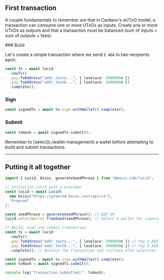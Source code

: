 
## First transaction

A couple fundamentals to remember are that in Cardano's eUTxO model, a transaction can consume one or more UTxOs as inputs. Create one or more UTxOs as outputs and that a transaction must be balanced (sum of inputs = sum of outputs + fees).

<Steps>
### Build

Let's create a simple transaction where we send `5 ADA` to two recipients each:

```typescript
const tx = await lucid
  .newTx()
  .pay.ToAddress("addr_testa...", { lovelace: 5000000n })
  .pay.ToAddress("addr_testb...", { lovelace: 5000000n })
  .complete();
```

### Sign

```typescript
const signedTx = await tx.sign.withWallet().complete();
```

### Submit

```typescript
const txHash = await signedTx.submit();
```

</Steps>

<Callout type="warning">
  Remember to [select](./wallet-management) a wallet before attempting to build and submit
  transactions.
</Callout>

---

## Putting it all together

```typescript
import { Lucid, Koios, generateSeedPhrase } from "@mavis-sdk/lucid";

// Initialize Lucid with a provider
const lucid = await Lucid(
  new Koios("https://preprod.koios.rest/api/v1"),
  "Preprod"
);

const seedPhrase = generateSeedPhrase(); // BIP-39
lucid.selectWallet.fromSeed(seedPhrase); // Select a wallet for signing

// Build, sign and submit transaction
const tx = await lucid
  .newTx()
  .pay.ToAddress("addr_testa...", { lovelace: 5000000n }) // Pay 5 ADA to addr_testa...
  .pay.ToAddress("addr_testb...", { lovelace: 5000000n }) // Pay 5 ADA to addr_testb...
  .complete(); // Balance the transaction and initiate UTxO selection

const signedTx = await tx.sign.withWallet().complete();
const txHash = await signedTx.submit();

console.log("Transaction Submitted:", txHash);
```

